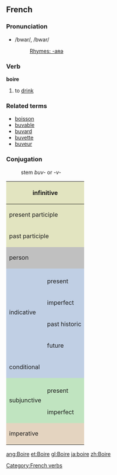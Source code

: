 ==French==
===Pronunciation===
*/bwar/, /bwar/
*:[[Rhymes:French:-aʀə|Rhymes: -aʀə]]

===Verb===
'''boire'''

# to [[drink]]

===Related terms===
*[[boisson]]
*[[buvable]]
*[[buvard]]
*[[buvette]]
*[[buveur]]

===Conjugation===
: stem ''buv-'' or ''-v-''
<center>
{| style="background:#F0F0F0"

|-
! colspan="3" style="background:#e2e4c0" | infinitive
| colspan="5" | boire

|-
! colspan="3" style="background:#e2e4c0" | present participle
| colspan="5" | [[buvant]]

|-
! colspan="3" style="background:#e2e4c0" | past participle
| colspan="5" | [[bu]]

|-
! colspan="2" rowspan="2" style="background:#C0C0C0" | person
! colspan="3" style="background:#C0C0C0" | singular
! colspan="3" style="background:#C0C0C0" | plural

|-
! style="background:#C0C0C0;width:12.5%" | first
! style="background:#C0C0C0;width:12.5%" | second
! style="background:#C0C0C0;width:12.5%" | third
! style="background:#C0C0C0;width:12.5%" | first
! style="background:#C0C0C0;width:12.5%" | second
! style="background:#C0C0C0;width:12.5%" | third

|-
! style="background:#c0cfe4" rowspan="5" | indicative
! style="background:#c0cfe4" | 
! style="background:#c0cfe4" | je
! style="background:#c0cfe4" | tu
! style="background:#c0cfe4" | il
! style="background:#c0cfe4" | nous
! style="background:#c0cfe4" | vous
! style="background:#c0cfe4" | ils

|-
! style="height:3em;background:#c0cfe4" | present
| bois
| bois
| boit
| buvons
| buvez
| boivent

|-
! style="height:3em;background:#c0cfe4" | imperfect
| buvais
| buvais
| buvait
| buvions
| buviez
| buvaient

|-
! style="height:3em;background:#c0cfe4" | past historic
| bus
| bus
| but
| bûmes
| bûtes
| burent

|-
! style="height:3em;background:#c0cfe4" | future
| boirai
| boiras
| boira
| boirons
| boirez
| boiront

|-
! style="height:3em;background:#c0cfe4" colspan="2" | conditional
| boirais
| boirais
| boirait
| boirions
| boiriez
| boiraient

|-
! style="background:#c0e4c0" rowspan="3" | subjunctive
! style="background:#c0e4c0" | 
! style="background:#c0e4c0" | que je
! style="background:#c0e4c0" | que tu
! style="background:#c0e4c0" | qu'il
! style="background:#c0e4c0" | que nous
! style="background:#c0e4c0" | que vous
! style="background:#c0e4c0" | qu'ils

|-
! style="height:3em;background:#c0e4c0" | present
| boive
| boives
| boive
| boivions
| boiviez
| boivent

|-
! style="height:3em;background:#c0e4c0" | imperfect
| busse
| busses
| bût
| bussions
| bussiez
| bussent

|-
! colspan="2" rowspan="2" style="height:3em;background:#e4d4c0" | imperative
! style="background:#e4d4c0" | -
! style="background:#e4d4c0" | tu
! style="background:#e4d4c0" | -
! style="background:#e4d4c0" | nous
! style="background:#e4d4c0" | vous
! style="background:#e4d4c0" | -

|-
|
| bois
| 
| buvons
| buvez
| 

|}
</center>
[[Category:French verbs]]

[[ang:Boire]]
[[et:Boire]]
[[gl:Boire]]
[[ja:boire]]
[[zh:Boire]]